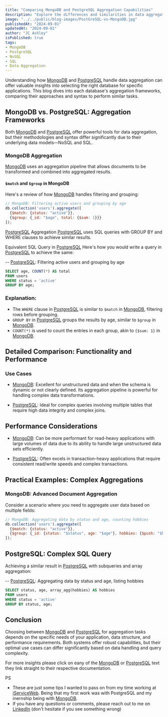 ```yaml
---
title: "Comparing MongoDB and PostgreSQL Aggregation Capabilities"
description: "Explore the differences and similarities in data aggregation capabilities between MongoDB and PostgreSQL, with detailed examples and explanations."
image: "../../public/blog-images/PostGreSQL-vs-MongoDB.jpg"
publishedAt: "2024-09-01"
updatedAt: "2024-09-01"
author: "JC Ashley"
isPublished: true
tags: 
- MongoDB
- PostgreSQL
- NoSQL
- SQL
- Data Aggregation
---
```


Understanding how [MongoDB](https://www.mongodb.com/docs/) and [PostgreSQL](https://www.postgresql.org/) handle data aggregation can offer valuable insights into selecting the right database for specific applications. This blog dives into each database's aggregation frameworks, comparing their approaches and syntax to perform similar tasks.

## MongoDB vs. PostgreSQL: Aggregation Frameworks

Both [MongoDB](https://www.mongodb.com/docs/) and [PostgreSQL](https://www.postgresql.org/) offer powerful tools for data aggregation, but their methodologies and syntax differ significantly due to their underlying data models—NoSQL and SQL.

### MongoDB Aggregation

[MongoDB](https://www.mongodb.com/docs/) uses an aggregation pipeline that allows documents to be transformed and combined into aggregated results.

#### `$match` and `$group` in MongoDB

Here's a review of how [MongoDB](https://www.mongodb.com/docs/) handles filtering and grouping:

```javascript
// MongoDB: Filtering active users and grouping by age
db.collection('users').aggregate([
  {$match: {status: "active"}},
  {$group: {_id: "$age", total: {$sum: 1}}}
]);
```

[PostgreSQL](https://www.postgresql.org/) Aggregation
[PostgreSQL](https://www.postgresql.org/) uses SQL queries with GROUP BY and WHERE clauses to achieve similar results.

Equivalent SQL Query in [PostgreSQL](https://www.postgresql.org/)
Here's how you would write a query in [PostgreSQL](https://www.postgresql.org/) to achieve the same:

-- [PostgreSQL](https://www.postgresql.org/): Filtering active users and grouping by age

```sql
SELECT age, COUNT(*) AS total
FROM users
WHERE status = 'active'
GROUP BY age;
```
### Explanation:

- The `WHERE` clause in [PostgreSQL](https://www.postgresql.org/) is similar to `$match` in [MongoDB](https://www.mongodb.com/docs/), filtering rows before grouping.
- `GROUP BY` in [PostgreSQL](https://www.postgresql.org/) groups the results by age, similar to `$group` in [MongoDB](https://www.mongodb.com/docs/).
- `COUNT(*)` is used to count the entries in each group, akin to `{$sum: 1}` in [MongoDB](https://www.mongodb.com/docs/).

## Detailed Comparison: Functionality and Performance
### Use Cases
- [MongoDB](https://www.mongodb.com/docs/): Excellent for unstructured data and when the schema is dynamic or not clearly defined. Its aggregation pipeline is powerful for handling complex data transformations.

- [PostgreSQL](https://www.postgresql.org/): Ideal for complex queries involving multiple tables that require high data integrity and complex joins.

## Performance Considerations

- [MongoDB](https://www.mongodb.com/docs/): Can be more performant for read-heavy applications with large volumes of data due to its ability to handle large unstructured data sets efficiently.

- [PostgreSQL](https://www.postgresql.org/): Often excels in transaction-heavy applications that require consistent read/write speeds and complex transactions.

## Practical Examples: Complex Aggregations

### MongoDB: Advanced Document Aggregation
Consider a scenario where you need to aggregate user data based on multiple fields:

```javascript
// MongoDB: Aggregating data by status and age, counting hobbies
db.collection('users').aggregate([
  {$match: {status: "active"}},
  {$group: {_id: {status: "$status", age: "$age"}, hobbies: {$push: "$hobbies"}}}
]);
```    

## PostgreSQL: Complex SQL Query
Achieving a similar result in [PostgreSQL](https://www.postgresql.org/) with subqueries and array aggregation:

-- [PostgreSQL](https://www.postgresql.org/): Aggregating data by status and age, listing hobbies
```sql
SELECT status, age, array_agg(hobbies) AS hobbies
FROM users
WHERE status = 'active'
GROUP BY status, age;
```

## Conclusion
Choosing between [MongoDB](https://www.mongodb.com/docs/) and [PostgreSQL](https://www.postgresql.org/) for aggregation tasks depends on the specific needs of your application, data structure, and performance requirements. Both systems offer robust capabilities, but their optimal use cases can differ significantly based on data handling and query complexity.

For more insights please click on eany of the [MongoDB](https://www.mongodb.com/docs/) or [PostgreSQL](https://www.postgresql.org/) text they link straight to their respective documentation.

 PS 
- These are just some tips I wanted to pass on from my time working at [iServiceWeb](https://www.iserviceweb.io/). Being that my first work was with PostgreSQL and my inernship being with [MongoDB](https://www.mongodb.com/docs/). 
- If you have any questions or comments, please reach out to me on [LinkedIn](https://www.linkedin.com/in/jeremy-ashley-webdev/) (don't hesitate if you see something wrong)